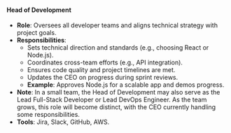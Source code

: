 #### Head of Development
- **Role**: Oversees all developer teams and aligns technical strategy with project goals.
- **Responsibilities**:
  - Sets technical direction and standards (e.g., choosing React or Node.js).
  - Coordinates cross-team efforts (e.g., API integration).
  - Ensures code quality and project timelines are met.
  - Updates the CEO on progress during sprint reviews.
  - **Example**: Approves Node.js for a scalable app and demos progress.
- **Note**: In a small team, the Head of Development may also serve as the Lead Full-Stack Developer or Lead DevOps Engineer. As the team grows, this role will become distinct, with the CEO currently handling some responsibilities.
- **Tools**: Jira, Slack, GitHub, AWS.
